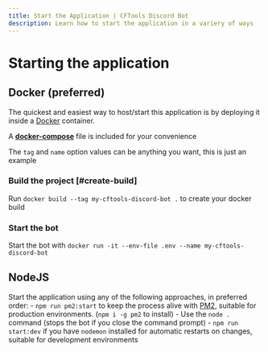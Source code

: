 ```yaml
---
title: Start the Application | CFTools Discord Bot
description: Learn how to start the application in a variery of ways
---
```



# Starting the application

## Docker (preferred)

The quickest and easiest way to host/start this application is by deploying it inside a [Docker](https://docs.docker.com/engine/install/ "Official Docker Website") container.

<Callout>A [**docker-compose**](https://docs.docker.com/compose/ "View docker-compose documentation") file is included for your convenience</Callout>

<Callout type="info">The `tag` and `name` option values can be anything you want, this is just an example</Callout>
<Steps>

### Build the project [#create-build]

Run `docker build --tag my-cftools-discord-bot .` to create your docker build

### Start the bot

Start the bot with `docker run -it --env-file .env --name my-cftools-discord-bot`

</Steps>

## NodeJS

Start the application using any of the following approaches, in preferred order:
    - `npm run pm2:start` to keep the process alive with [PM2](https://pm2.io/ "PM2 | Official Website"), suitable for production environments. (`npm i -g pm2` to install)
    - Use the `node .` command (stops the bot if you close the command prompt)
    - `npm run start:dev` if you have `nodemon` installed for automatic restarts on changes, suitable for development environments

